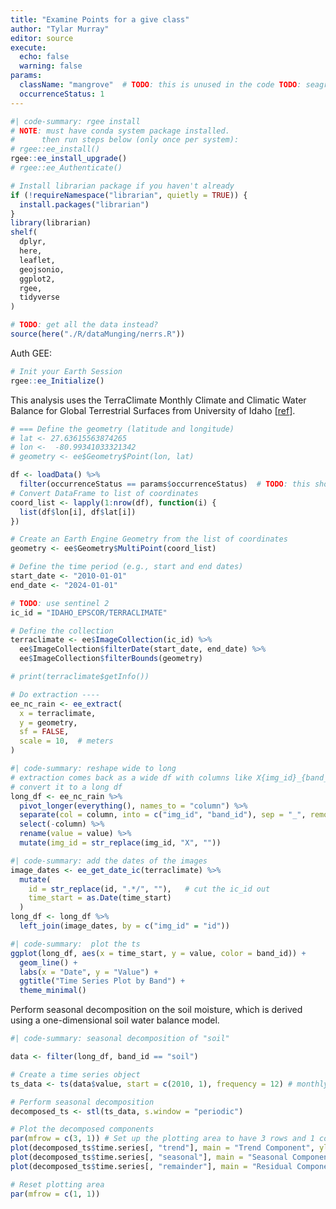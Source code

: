 ```yaml
---
title: "Examine Points for a give class"
author: "Tylar Murray"
editor: source
execute: 
  echo: false
  warning: false
params:
  className: "mangrove"  # TODO: this is unused in the code TODO: seagrass
  occurrenceStatus: 1
---
```


```r
#| code-summary: rgee install
# NOTE: must have conda system package installed.
#      then run steps below (only once per system):
# rgee::ee_install()
rgee::ee_install_upgrade()
# rgee::ee_Authenticate()
```

```r
# Install librarian package if you haven't already
if (!requireNamespace("librarian", quietly = TRUE)) {
  install.packages("librarian")
}
library(librarian)
shelf(
  dplyr,
  here,
  leaflet,
  geojsonio,
  ggplot2,
  rgee,
  tidyverse
)

# TODO: get all the data instead?
source(here("./R/dataMunging/nerrs.R"))
```

Auth GEE:
```r
# Init your Earth Session  
rgee::ee_Initialize()
```

This analysis uses the TerraClimate Monthly Climate and Climatic Water Balance for Global Terrestrial Surfaces from  University of Idaho [[ref](https://developers.google.com/earth-engine/datasets/catalog/IDAHO_EPSCOR_TERRACLIMATE)].


```r
# === Define the geometry (latitude and longitude)
# lat <- 27.63615563874265
# lon <-  -80.99341033321342
# geometry <- ee$Geometry$Point(lon, lat)

df <- loadData() %>%
  filter(occurrenceStatus == params$occurrenceStatus)  # TODO: this should filter using className
# Convert DataFrame to list of coordinates
coord_list <- lapply(1:nrow(df), function(i) {
  list(df$lon[i], df$lat[i])
})

# Create an Earth Engine Geometry from the list of coordinates
geometry <- ee$Geometry$MultiPoint(coord_list)

# Define the time period (e.g., start and end dates)
start_date <- "2010-01-01"
end_date <- "2024-01-01"

# TODO: use sentinel 2
ic_id = "IDAHO_EPSCOR/TERRACLIMATE"
```

```r
# Define the collection
terraclimate <- ee$ImageCollection(ic_id) %>%
  ee$ImageCollection$filterDate(start_date, end_date) %>%
  ee$ImageCollection$filterBounds(geometry)

# print(terraclimate$getInfo())

# Do extraction ----
ee_nc_rain <- ee_extract(
  x = terraclimate, 
  y = geometry,
  sf = FALSE,
  scale = 10,  # meters
)
```
```r
#| code-summary: reshape wide to long
# extraction comes back as a wide df with columns like X{img_id}_{band_id}
# convert it to a long df
long_df <- ee_nc_rain %>%
  pivot_longer(everything(), names_to = "column") %>%
  separate(col = column, into = c("img_id", "band_id"), sep = "_", remove = FALSE) %>%
  select(-column) %>%
  rename(value = value) %>%
  mutate(img_id = str_replace(img_id, "X", ""))
```
```r
#| code-summary: add the dates of the images
image_dates <- ee_get_date_ic(terraclimate) %>%
  mutate(
    id = str_replace(id, ".*/", ""),   # cut the ic_id out
    time_start = as.Date(time_start)
  ) 
long_df <- long_df %>%
  left_join(image_dates, by = c("img_id" = "id"))
```

```r
#| code-summary:  plot the ts
ggplot(long_df, aes(x = time_start, y = value, color = band_id)) +
  geom_line() +
  labs(x = "Date", y = "Value") +
  ggtitle("Time Series Plot by Band") +
  theme_minimal()
```


Perform seasonal decomposition on the soil moisture, which is derived using a one-dimensional soil water balance model.

```r
#| code-summary: seasonal decomposition of "soil"

data <- filter(long_df, band_id == "soil")

# Create a time series object
ts_data <- ts(data$value, start = c(2010, 1), frequency = 12) # monthly 

# Perform seasonal decomposition
decomposed_ts <- stl(ts_data, s.window = "periodic")

# Plot the decomposed components
par(mfrow = c(3, 1)) # Set up the plotting area to have 3 rows and 1 column
plot(decomposed_ts$time.series[, "trend"], main = "Trend Component", ylab = "Trend", xlab = "Time")
plot(decomposed_ts$time.series[, "seasonal"], main = "Seasonal Component", ylab = "Seasonal", xlab = "Time")
plot(decomposed_ts$time.series[, "remainder"], main = "Residual Component", ylab = "Residuals", xlab = "Time")

# Reset plotting area
par(mfrow = c(1, 1))
```
